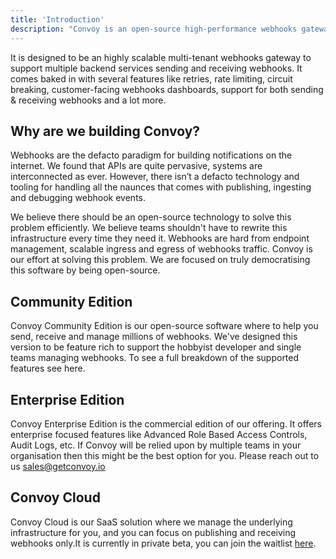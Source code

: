 ```yaml
---
title: 'Introduction'
description: "Convoy is an open-source high-performance webhooks gateway to manage millions of webhooks end-to-end."
---
```


It is designed to be an highly scalable multi-tenant webhooks gateway to support multiple backend services sending and receiving webhooks. It comes baked in with several features like retries, rate limiting, circuit breaking, customer-facing webhooks dashboards, support for both sending & receiving webhooks and a lot more.

## Why are we building Convoy?

Webhooks are the defacto paradigm for building notifications on the internet. We found that APIs are quite pervasive, systems are interconnected as ever. However, there isn’t a defacto technology and tooling for handling all the naunces that comes with publishing, ingesting and debugging webhook events.

We believe there should be an open-source technology to solve this problem efficiently. We believe teams shouldn't have to rewrite this infrastructure every time they need it. Webhooks are hard from endpoint management, scalable ingress and egress of webhooks traffic. Convoy is our effort at solving this problem. We are focused on truly democratising this software by being open-source.

## Community Edition

Convoy Community Edition is our open-source software where to help you send, receive and manage millions of webhooks. We've designed this version to be feature rich to support the hobbyist developer and single teams managing webhooks. To see a full breakdown of the supported features see here.

## Enterprise Edition

Convoy Enterprise Edition is the commercial edition of our offering. It offers enterprise focused features like Advanced Role Based Access Controls, Audit Logs, etc. If Convoy will be relied upon by multiple teams in your organisation then this might be the best option for you. Please reach out to us sales@getconvoy.io

## Convoy Cloud

Convoy Cloud is our SaaS solution where we manage the underlying infrastructure for you, and you can focus on publishing and receiving webhooks only.It is currently in private beta, you can join the waitlist [here](https://getconvoy.io/cloud).
